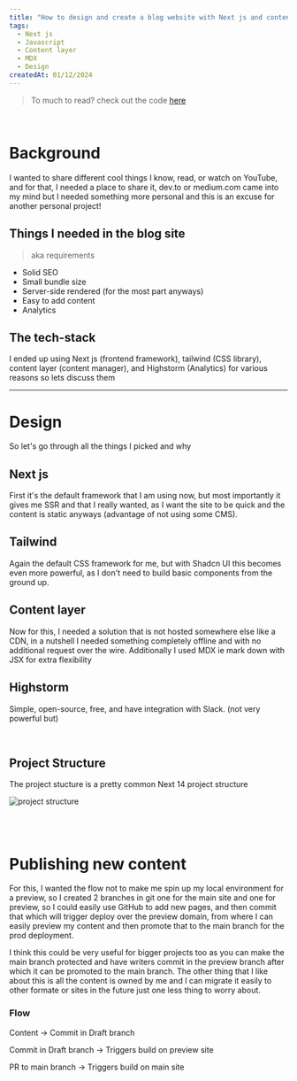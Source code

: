 ```yaml
---
title: "How to design and create a blog website with Next js and content layer"
tags:
  - Next js
  - Javascript
  - Content layer
  - MDX
  - Design
createdAt: 01/12/2024
---
```


> To much to read? check out the code <a class="border-b border-spacing-0" href="https://github.com/nishchay17/planet-blog" target="_blank">here</a>

<br />

# Background

I wanted to share different cool things I know, read, or watch on YouTube, and for that, I needed a place to share it, dev.to or medium.com came into my mind but I needed something more personal and this is an excuse for another personal project!

## Things I needed in the blog site

> aka requirements

- Solid SEO
- Small bundle size
- Server-side rendered (for the most part anyways)
- Easy to add content
- Analytics

## The tech-stack

I ended up using Next js (frontend framework), tailwind (CSS library), content layer (content manager), and Highstorm (Analytics) for various reasons so lets discuss them

---

# Design

So let's go through all the things I picked and why

## Next js

First it's the default framework that I am using now, but most importantly it gives me SSR and that I really wanted, as I want the site to be quick and the content is static anyways (advantage of not using some CMS).

## Tailwind

Again the default CSS framework for me, but with Shadcn UI this becomes even more powerful, as I don't need to build basic components from the ground up.

## Content layer

Now for this, I needed a solution that is not hosted somewhere else like a CDN, in a nutshell I needed something completely offline and with no additional request over the wire. Additionally I used MDX ie mark down with JSX for extra flexibility

## Highstorm

Simple, open-source, free, and have integration with Slack. (not very powerful but)

<br />

## Project Structure

The project stucture is a pretty common Next 14 project structure

![project structure](/blog/blog-project-structure.jpg)

<br />
<br />

# Publishing new content

For this, I wanted the flow not to make me spin up my local environment for a preview, so I created 2 branches in git one for the main site and one for preview, so I could easily use GitHub to add new pages, and then commit that which will trigger deploy over the preview domain, from where I can easily preview my content and then promote that to the main branch for the prod deployment.

I think this could be very useful for bigger projects too as you can make the
main branch protected and have writers commit in the preview branch after which it
can be promoted to the main branch. The other thing that I like about this is all
the content is owned by me and I can migrate it easily to other formate or sites
in the future just one less thing to worry about.

### Flow

Content -> Commit in Draft branch

Commit in Draft branch -> Triggers build on preview site

PR to main branch -> Triggers build on main site
